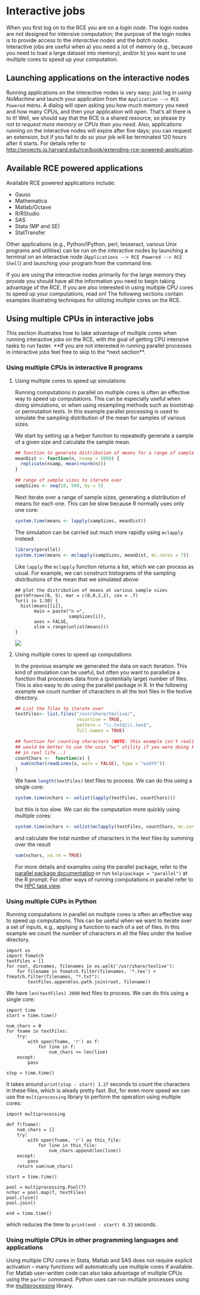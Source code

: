 # Interactive jobs

When you first log on to the RCE you are on a *login node*. The login
nodes are not designed for intensive computation; the purpose of the
login nodes is to provide access to the *interactive nodes* and the
*batch nodes*. Interactive jobs are useful when a) you need a lot of
memory (e.g., because you need to load a large dataset into memory),
and/or b) you want to use multiple cores to speed up your computation.

## Launching applications on the interactive nodes

Running applications on the interactive nodes is very easy; just log in
*using NoMachine* and launch your application from the
`Application --> RCE Powered` menu. A dialog will open asking you how
much memory you need and how many CPUs, and then your application will
open. That's all there is to it! Well, we should say that the RCE is a
shared resource, so please *try not to request more memory or CPUs than
you need*. Also, applications running on the interactive nodes will
expire after five days; you can request an extension, but if you fail to
do so your job will be terminated 120 hours after it starts. For details
refer to
<http://projects.iq.harvard.edu/rce/book/extending-rce-powered-application>.

## Available RCE powered applications

Available RCE powered applications include:

-   Gauss
-   Mathematica
-   Matlab/Octave
-   R/RStudio
-   SAS
-   Stata (MP and SE)
-   StatTransfer

Other applications (e.g., Python/IPython, perl, tesseract, various Unix
programs and utilities) can be run on the interactive nodes by launching
a terminal on an interactive node
(`Applications --> RCE Powered --> RCE Shell`) and launching your
program from the command line.

If you are using the interactive nodes primarily for the large memory
they provide you should have all the information you need to begin
taking advantage of the RCE. If you are also interested in using
multiple CPU cores to speed up your computations, read on! The following
sections contain examples illustrating techniques for utilizing multiple
cores on the RCE.

## Using multiple CPUs in interactive jobs

This section illustrates how to take advantage of multiple cores when
running interactive jobs on the RCE, with the goal of getting CPU
intensive tasks to run faster. **If you are not interested in running
parallel processes in interactive jobs feel free to skip to the *next
section**.

### Using multiple CPUs in interactive R programs

1.  Using multiple cores to speed up simulations

    Running computations in parallel on multiple cores is often an
    effective way to speed up computations. This can be especially
    useful when doing simulations, or when using resampling methods such
    as bootstrap or permutation tests. In this example parallel
    processing is used to simulate the sampling distribution of the mean
    for samples of various sizes.

    We start by setting up a helper function to repeatedly generate a
    sample of a given size and calculate the sample mean.

    ``` .r
    ## function to generate distribution of means for a range of sample sizes
    meanDist <- function(n, nsamp = 5000) {
      replicate(nsamp, mean(rnorm(n)))
    }

    ## range of sample sizes to iterate over
    sampSizes <- seq(10, 500, by = 5)

    ```

    Next iterate over a range of sample sizes, generating a distribution
    of means for each one. This can be slow because R normally uses only
    one core:

    ``` .r
    system.time(means <- lapply(sampSizes, meanDist))
    ```

    The simulation can be carried out much more rapidly using `mclapply`
    instead:

    ``` .r
    library(parallel)
    system.time(means <- mclapply(sampSizes, meanDist, mc.cores = 7))
    ```

    Like `lapply` the `mclapply` function returns a list, which we can
    process as usual. For example, we can construct histograms of the
    sampling distributions of the mean that we simulated above:

        ## plot the distribution of means at various sample sizes
        par(mfrow=c(6, 5), mar = c(0,0,2,2), cex = .7)
        for(i in 1:30) {
          hist(means[[i]],
               main = paste("n =",
                            sampSizes[i]),
               axes = FALSE,
               xlim = range(unlist(means)))
        }

    ![](images/samplingDist.png)

2.  Using multiple cores to speed up computations

    In the previous example we generated the data on each iteration.
    This kind of simulation can be useful, but often you want to
    parallelize a function that processes data from a (potentially
    large) number of files. This is also easy to do using the parallel
    package in R. In the following example we count number of characters
    in all the text files in the texlive directory.

    ``` .r
    ## List the files to iterate over
    textFiles<- list.files("/usr/share/texlive/",
                           recursive = TRUE,
                           pattern = "\\.txt$|\\.tex$",
                           full.names = TRUE)

    ## function for counting characters (NOTE: this example isn't realistic -- it
    ## would be better to use the unix "wc" utility if you were doing this
    ## in real life...)
    countChars <-  function(x) {
      sum(nchar(readLines(x, warn = FALSE), type = "width"))
    }
    ```

    We have `length(textFiles)`{.r .rundoc-block rundoc-language="r"}
    text files to process. We can do this using a single core:

    ``` .r
    system.time(nchars <- unlist(lapply(textFiles, countChars)))
    ```

    but this is too slow. We can do the computation more quickly using
    multiple cores:

    ``` .r
    system.time(nchars <- unlist(mclapply(textFiles, countChars, mc.cores = 7)))
    ```

    and calculate the total number of characters in the text files by
    summing over the result

    ``` .r
    sum(nchars, na.rm = TRUE)
    ```

    For more details and examples using the parallel package, refer to
    the [parallel package
    documentation](https://stat.ethz.ch/R-manual/R-devel/library/parallel/doc/parallel.pdf)
    or run `help(package = "parallel")` at the R prompt. For other ways
    of running computations in parallel refer to the [HPC task
    view](http://cran.r-project.org/web/views/HighPerformanceComputing.html).

### Using multiple CUPs in Python

Running computations in parallel on multiple cores is often an effective
way to speed up computations. This can be useful when we want to iterate
over a set of inputs, e.g., applying a function to each of a set of
files. In this example we count the number of characters in all the
files under the texlive directory.

``` .python
import os
import fnmatch
textFiles = []
for root, dirnames, filenames in os.walk('/usr/share/texlive'):
    for filename in fnmatch.filter(filenames, '*.tex') + fnmatch.filter(filenames, "*.txt"):
        textFiles.append(os.path.join(root, filename))
```

We have `len(textFiles) 2080` text files to process. We can do this using a
single core:

``` .python
import time
start = time.time()

num_chars = 0
for fname in textFiles:
    try:
        with open(fname, 'r') as f:
            for line in f:
                num_chars += len(line)
    except:
        pass

stop = time.time()
```

It takes around `print(stop - start) 1.27` seconds to
count the characters in these files, which is aleady pretty fast. But,
for even more speed we can use the `multiprocessing` library to perform
the operation using multiple cores:

``` .python
import multiprocessing

def f(fname):
    num_chars = []
    try:
        with open(fname, 'r') as this_file:
            for line in this_file:
                num_chars.append(len(line))
    except:
        pass
    return sum(num_chars)

start = time.time()

pool = multiprocessing.Pool(7)
nchar = pool.map(f, textFiles)
pool.close()
pool.join()

end = time.time()
```

which reduces the time to `print(end - start) 0.33` seconds.

### Using multiple CPUs in other programming languages and applications

Using multiple CPU cores in Stata, Matlab and SAS does not require
explicit activation -- many functions will automatically use multiple
cores if available. For Matlab user-written code can also take advantage
of multiple CPUs using the `parfor` command. Python uses can run
multiple processes using the
[multiprocessing](https://docs.python.org/2/library/multiprocessing.html)
library.
